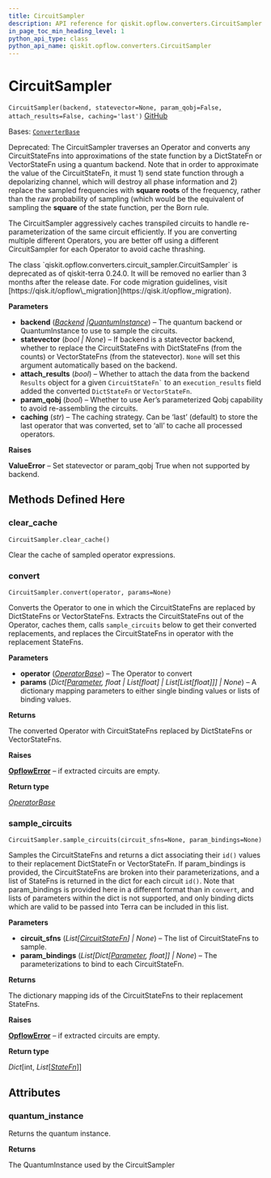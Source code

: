 ```yaml
---
title: CircuitSampler
description: API reference for qiskit.opflow.converters.CircuitSampler
in_page_toc_min_heading_level: 1
python_api_type: class
python_api_name: qiskit.opflow.converters.CircuitSampler
---
```


# CircuitSampler

<span id="qiskit.opflow.converters.CircuitSampler" />

`CircuitSampler(backend, statevector=None, param_qobj=False, attach_results=False, caching='last')` [GitHub](https://github.com/qiskit/qiskit/tree/stable/0.24/qiskit/opflow/converters/circuit_sampler.py "view source code")

Bases: [`ConverterBase`](qiskit.opflow.converters.ConverterBase "qiskit.opflow.converters.converter_base.ConverterBase")

Deprecated: The CircuitSampler traverses an Operator and converts any CircuitStateFns into approximations of the state function by a DictStateFn or VectorStateFn using a quantum backend. Note that in order to approximate the value of the CircuitStateFn, it must 1) send state function through a depolarizing channel, which will destroy all phase information and 2) replace the sampled frequencies with **square roots** of the frequency, rather than the raw probability of sampling (which would be the equivalent of sampling the **square** of the state function, per the Born rule.

The CircuitSampler aggressively caches transpiled circuits to handle re-parameterization of the same circuit efficiently. If you are converting multiple different Operators, you are better off using a different CircuitSampler for each Operator to avoid cache thrashing.

<Admonition title="Deprecated since version 0.24.0" type="danger">
  The class `qiskit.opflow.converters.circuit_sampler.CircuitSampler` is deprecated as of qiskit-terra 0.24.0. It will be removed no earlier than 3 months after the release date. For code migration guidelines, visit [https://qisk.it/opflow\_migration](https://qisk.it/opflow_migration).
</Admonition>

**Parameters**

*   **backend** ([*Backend*](qiskit.providers.Backend "qiskit.providers.backend.Backend")  *|*[*QuantumInstance*](qiskit.utils.QuantumInstance "qiskit.utils.quantum_instance.QuantumInstance")) – The quantum backend or QuantumInstance to use to sample the circuits.
*   **statevector** (*bool | None*) – If backend is a statevector backend, whether to replace the CircuitStateFns with DictStateFns (from the counts) or VectorStateFns (from the statevector). `None` will set this argument automatically based on the backend.
*   **attach\_results** (*bool*) – Whether to attach the data from the backend `Results` object for a given `` CircuitStateFn` `` to an `execution_results` field added the converted `DictStateFn` or `VectorStateFn`.
*   **param\_qobj** (*bool*) – Whether to use Aer’s parameterized Qobj capability to avoid re-assembling the circuits.
*   **caching** (*str*) – The caching strategy. Can be ‘last’ (default) to store the last operator that was converted, set to ‘all’ to cache all processed operators.

**Raises**

**ValueError** – Set statevector or param\_qobj True when not supported by backend.

## Methods Defined Here

<span id="qiskit-opflow-converters-circuitsampler-clear-cache" />

### clear\_cache

<span id="qiskit.opflow.converters.CircuitSampler.clear_cache" />

`CircuitSampler.clear_cache()`

Clear the cache of sampled operator expressions.

<span id="qiskit-opflow-converters-circuitsampler-convert" />

### convert

<span id="qiskit.opflow.converters.CircuitSampler.convert" />

`CircuitSampler.convert(operator, params=None)`

Converts the Operator to one in which the CircuitStateFns are replaced by DictStateFns or VectorStateFns. Extracts the CircuitStateFns out of the Operator, caches them, calls `sample_circuits` below to get their converted replacements, and replaces the CircuitStateFns in operator with the replacement StateFns.

**Parameters**

*   **operator** ([*OperatorBase*](qiskit.opflow.OperatorBase "qiskit.opflow.operator_base.OperatorBase")) – The Operator to convert
*   **params** (*Dict\[*[*Parameter*](qiskit.circuit.Parameter "qiskit.circuit.parameter.Parameter")*, float | List\[float] | List\[List\[float]]] | None*) – A dictionary mapping parameters to either single binding values or lists of binding values.

**Returns**

The converted Operator with CircuitStateFns replaced by DictStateFns or VectorStateFns.

**Raises**

[**OpflowError**](qiskit.opflow.OpflowError "qiskit.opflow.OpflowError") – if extracted circuits are empty.

**Return type**

[*OperatorBase*](qiskit.opflow.OperatorBase "qiskit.opflow.operator_base.OperatorBase")

<span id="qiskit-opflow-converters-circuitsampler-sample-circuits" />

### sample\_circuits

<span id="qiskit.opflow.converters.CircuitSampler.sample_circuits" />

`CircuitSampler.sample_circuits(circuit_sfns=None, param_bindings=None)`

Samples the CircuitStateFns and returns a dict associating their `id()` values to their replacement DictStateFn or VectorStateFn. If param\_bindings is provided, the CircuitStateFns are broken into their parameterizations, and a list of StateFns is returned in the dict for each circuit `id()`. Note that param\_bindings is provided here in a different format than in `convert`, and lists of parameters within the dict is not supported, and only binding dicts which are valid to be passed into Terra can be included in this list.

**Parameters**

*   **circuit\_sfns** (*List\[*[*CircuitStateFn*](qiskit.opflow.state_fns.CircuitStateFn "qiskit.opflow.state_fns.circuit_state_fn.CircuitStateFn")*] | None*) – The list of CircuitStateFns to sample.
*   **param\_bindings** (*List\[Dict\[*[*Parameter*](qiskit.circuit.Parameter "qiskit.circuit.parameter.Parameter")*, float]] | None*) – The parameterizations to bind to each CircuitStateFn.

**Returns**

The dictionary mapping ids of the CircuitStateFns to their replacement StateFns.

**Raises**

[**OpflowError**](qiskit.opflow.OpflowError "qiskit.opflow.OpflowError") – if extracted circuits are empty.

**Return type**

*Dict*\[int, *List*\[[*StateFn*](qiskit.opflow.state_fns.StateFn "qiskit.opflow.state_fns.state_fn.StateFn")]]

## Attributes

<span id="qiskit.opflow.converters.CircuitSampler.quantum_instance" />

### quantum\_instance

Returns the quantum instance.

**Returns**

The QuantumInstance used by the CircuitSampler

